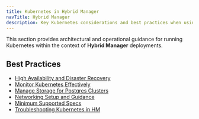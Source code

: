 ```yaml
---
title: Kubernetes in Hybrid Manager
navTitle: Hybrid Manager
description: Key Kubernetes considerations and best practices when using EDB Postgres AI Hybrid Manager.
---
```


This section provides architectural and operational guidance for running Kubernetes within the context of **Hybrid Manager** deployments.

## Best Practices

- [High Availability and Disaster Recovery](./ha-dr-best-practices)
- [Monitor Kubernetes Effectively](./monitor-kubernetes-best-practices)
- [Manage Storage for Postgres Clusters](./storage-best-practices)
- [Networking Setup and Guidance](./manage-kubernetes-networking)
- [Minimum Supported Specs](./minimum-required-specs)
- [Troubleshooting Kubernetes in HM](./troubleshooting-best-practices)
